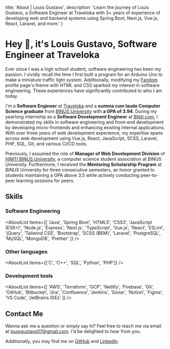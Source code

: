 
  title: 'About | Louis Gustavo',
  description:
    'Learn the journey of Louis Gustavo, a Software Engineer at Traveloka with 3+ years of experience of developing web and backend systems using Spring Boot, Next.js, Vue.js, React, Laravel, and more.'
}

<FadeInSection className='[&_p]:text-muted-dark [&_p]:dark:text-muted md:px-0' maxWidthClass='md:max-w-screen-sm'>
<div className='[&>*]:animate-fade-in'>

# Hey 👋, it's Louis Gustavo, Software Engineer at Traveloka

Ever since I was a high school student, software engineering has been my passion. I vividly recall the time I first built a program for an Arduino Uno to make a miniature traffic light system. Additionally, modifying my [Fandom](https://www.fandom.com/) profile page's theme with HTML and CSS sparked my interest in software engineering. These experiences have significantly contributed to who I am today.

I'm a **Software Engineer** at [Traveloka](https://traveloka.com) and a **summa cum laude Computer Science graduate** from [BINUS University](https://binus.ac.id/) with **a GPA of 3.94**. During my yearlong internship as a **Software Development Engineer** at [Blibli.com](https://blibli.com), I demonstrated my skills in software engineering and front-end development by developing micro-frontends and enhancing existing internal applications. With over three years of web development experience, my expertise spans across web development using Vue.js, React, JavaScript, SCSS, Laravel, PHP, SQL, Git, and various CI/CD tools.

Previously, I assumed the role of **Manager of Web Development Division** of [HIMTI BINUS University](https://himti.or.id/), a computer science student association at BINUS University. Furthermore, I received the **Mentoring Scholarship Program** at BINUS University for three consecutive semesters, an honor granted to students maintaining a GPA above 3.5 while actively conducting peer-to-peer learning sessions for peers.

## Skills

### Software Engineering
<AboutList items={[
  'Java',
  'Spring Boot',
  'HTML5',
  'CSS3',
  'JavaScript (ES6+)',
  'Node.js',
  'Express',
  'Next.js',
  'TypeScript',
  'Vue.js',
  'React',
  'ESLint',
  'jQuery',
  'Tailwind CSS',
  'Bootstrap',
  'SCSS (BEM)',
  'Laravel',
  'PostgreSQL',
  'MySQL',
  'MongoDB',
  'Prettier'
]} />

### Other languages
<AboutList items={['C', 'C++', 'SQL', 'Python', 'PHP']} />

### Development tools
<AboutList items={[
  'AWS',
  'Terraform',
  'GCP',
  'Netlify',
  'Firebase',
  'Git',
  'GitHub',
  'Bitbucket',
  'Jira',
  'Confluence',
  'Jenkins',
  'Sonar',
  'Notion',
  'Figma',
  'VS Code',
  'JetBrains IDEs'
]} />

## Contact Me

Wanna ask me a question or simply say hi? Feel free to reach me via email at [louisgustavo07@gmail.com](mailto:louisgustavo07@gmail.com). I'd be delighted to hear from you.

Additionally, you may find me on [GitHub](https://github.com/leejhlouis) and [LinkedIn](https://linkedin.com/in/louis-gustavo).

</div>
</FadeInSection>
